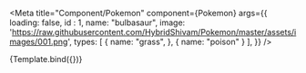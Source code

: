 

<Meta
  title="Component/Pokemon"
  component={Pokemon}
  args={{
   loading: false,
   id : 1,
   name: "bulbasaur",
   image: 'https://raw.githubusercontent.com/HybridShivam/Pokemon/master/assets/images/001.png',
   types: [
    { name: "grass", },
    { name: "poison" }
   ],
  }}
/>


<Canvas>
  <Story
    name="With options"
  >
    {Template.bind({})}
  </Story>
</Canvas>
